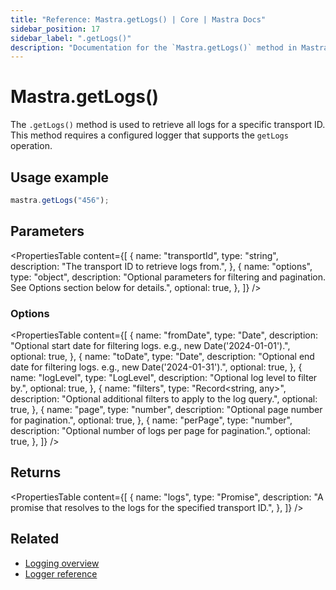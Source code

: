 ```yaml
---
title: "Reference: Mastra.getLogs() | Core | Mastra Docs"
sidebar_position: 17
sidebar_label: ".getLogs()"
description: "Documentation for the `Mastra.getLogs()` method in Mastra, which retrieves all logs for a specific transport ID."
---
```


# Mastra.getLogs()

The `.getLogs()` method is used to retrieve all logs for a specific transport ID. This method requires a configured logger that supports the `getLogs` operation.

## Usage example

```typescript copy
mastra.getLogs("456");
```

## Parameters

<PropertiesTable
  content={[
    {
      name: "transportId",
      type: "string",
      description: "The transport ID to retrieve logs from.",
    },
    {
      name: "options",
      type: "object",
      description: "Optional parameters for filtering and pagination. See Options section below for details.",
      optional: true,
    },
  ]}
/>

### Options

<PropertiesTable
  content={[
    {
      name: "fromDate",
      type: "Date",
      description: "Optional start date for filtering logs. e.g., new Date('2024-01-01').",
      optional: true,
    },
    {
      name: "toDate",
      type: "Date",
      description: "Optional end date for filtering logs. e.g., new Date('2024-01-31').",
      optional: true,
    },
    {
      name: "logLevel",
      type: "LogLevel",
      description: "Optional log level to filter by.",
      optional: true,
    },
    {
      name: "filters",
      type: "Record<string, any>",
      description: "Optional additional filters to apply to the log query.",
      optional: true,
    },
    {
      name: "page",
      type: "number",
      description: "Optional page number for pagination.",
      optional: true,
    },
    {
      name: "perPage",
      type: "number",
      description: "Optional number of logs per page for pagination.",
      optional: true,
    },
  ]}
/>

## Returns

<PropertiesTable
  content={[
    {
      name: "logs",
      type: "Promise<any>",
      description: "A promise that resolves to the logs for the specified transport ID.",
    },
  ]}
/>

## Related

- [Logging overview](/docs/observability/logging)
- [Logger reference](/reference/observability/logging/pino-logger)

